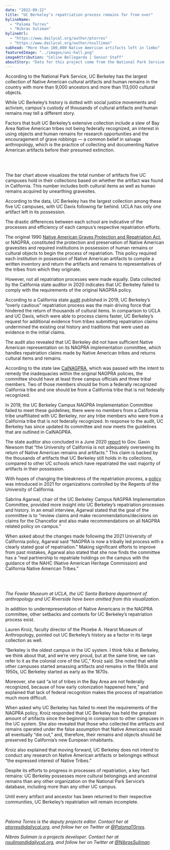 ```yaml
---
date: "2022-09-22"
title: "UC Berkeley’s repatriation process remains far from over"
bylineName:
  - "Paloma Torres"
  - "Nibras Suliman"
bylineUrl:
  - "https://www.dailycal.org/author/ptorres"
  - "https://www.dailycal.org/author/nsulliman"
subhead: "More than 100,000 Native American artifacts left in limbo"
featuredImage: "../images/uni-hall.png"
imageAttribution: "Celine Bellegarda | Senior Staff"
aboutStory: "Data for this project come from the National Park Service. Museums and federal agencies with collections subject to the Native American Graves Protection and Repatriation Act must submit inventories of human remains and objects."
---
```


According to the National Park Service, UC Berkeley has the largest collection of Native American cultural artifacts and human remains in the country with more than 9,000 ancestors and more than 113,000 cultural objects.

While UC Berkeley’s history is dotted with social justice movements and activism, campus's custody of thousands of cultural artifacts and human remains may tell a different story.

Factors that built UC Berkeley’s extensive collection include a slew of Bay Area Native American tribes not being federally recognized, an interest in using objects and human remains for research opportunities and the encouragement of grave robbings — a common belief in salvage anthropology, which is the practice of collecting and documenting Native American artifacts before their presumed extinction.

<br />

<ArtifactsBarChart />

<br />

The bar chart above visualizes the total number of artifacts five UC campuses hold in their collections based on whether the artifact was found in California. This number includes both cultural items as well as human remains acquired by unearthing gravesites.

According to the data, UC Berkeley has the largest collection among these five UC campuses, with UC Davis following far behind. UCLA has only one artifact left in its possession.

The drastic differences between each school are indicative of the processes and efficiency of each campus’s respective repatriation efforts.

The original 1990 <a href="https://www.nps.gov/subjects/nagpra/index.htm" target="_blank">Native American Graves Protection and Repatriation Act</a>, or NAGPRA, constituted the protection and preservation of Native American gravesites and required institutions in possession of human remains or cultural objects to begin the process of repatriation. This policy required each institution in possession of Native American artifacts to compile a written inventory and return the artifacts and remains to representatives of the tribes from which they originate.

However, not all repatriation processes were made equally. Data collected by the California state auditor in 2020 indicates that UC Berkeley failed to comply with the requirements of the original NAGPRA policy.

According to a California state <a href="http://auditor.ca.gov/reports/2019-047/auditresults.html" target="_blank">audit</a> published in 2019, UC Berkeley’s “overly cautious" repatriation process was the main driving force that hindered the return of thousands of cultural items. In comparison to UCLA and UC Davis, which were able to process claims faster, UC Berkeley’s request for additional evidence from tribes submitting repatriation claims undermined the existing oral history and traditions that were used as evidence in the initial claims.

The audit also revealed that UC Berkeley did not have sufficient Native American representation on its NAGPRA implementation committee, which handles repatriation claims made by Native American tribes and returns cultural items and remains.

According to the state law <a href="https://nahc.ca.gov/calnagpra/" target="_blank">CalNAGPRA</a>, which was passed with the intent to remedy the inadequacies within the original NAGPRA policies, the committee should have at least three campus officials and three tribal members. Two of those members should be from a federally recognized California tribe and one should be from a California tribe that is not federally recognized.

In 2019, the UC Berkeley Campus NAGPRA Implementation Committee failed to meet these guidelines; there were no members from a California tribe unaffiliated with UC Berkeley, nor any tribe members who were from a California tribe that is not federally recognized. In response to the audit, UC Berkeley has since updated its committee and now meets the guidelines that are outlined in CalNAGPRA.

The state auditor also concluded in a June 2020 <a href="https://www.auditor.ca.gov/pdfs/reports/2019-047.pdf" target="_blank">report</a> to Gov. Gavin Newsom that “the University of California is not adequately overseeing its return of Native American remains and artifacts.” This claim is backed by the thousands of artifacts that UC Berkeley still holds in its collections, compared to other UC schools which have repatriated the vast majority of artifacts in their possession.

With hopes of changing the bleakness of the repatriation process, a <a href="https://nahc.ca.gov/wp-content/uploads/2021/12/Final-UC-NAGPRA-Policy.pdf" target="_blank">policy</a> was introduced in 2021 for organizations controlled by the Regents of the University of California.

Sabrina Agarwal, chair of the UC Berkeley Campus NAGPRA Implementation Committee, provided more insight into UC Berkeley’s repatriation processes and history. In an email interview, Agarwal stated that the goal of the committee is to “review claims and make recommendations/decisions on claims for the Chancellor and also make recommendations on all NAGPRA related policy on campus.”

When asked about the changes made following the 2021 University of California policy, Agarwal said “NAGPRA is now a tribally led process with a clearly stated goal of repatriation.” Making significant efforts to improve from past mistakes, Agarwal also stated that she now finds the committee has a “real partnership to repatriate holdings on the campus with the guidance of the NAHC (Native American Heritage Commission) and California Native American Tribes.”

<br />

<ArtifactsPieChart />

<br />

_The Fowler Museum at UCLA, the UC Santa Barbara department of anthropology and_
_UC Riverside have been omitted from this visualization._

In addition to underrepresentation of Native Americans in the NAGPRA committee, other setbacks and contexts for UC Berkeley’s repatriation process exist.

Lauren Kroiz, faculty director of the Phoebe A. Hearst Museum of Anthropology, pointed out UC Berkeley’s history as a factor in its large collection as well.

“Berkeley is the oldest campus in the UC system. I think folks at Berkeley, we think about that, and we’re very proud, but at the same time, we can refer to it as the colonial core of the UC,” Kroiz said. She noted that while other campuses started amassing artifacts and remains in the 1940s and 1950s, UC Berkeley started as early as the 1870s.

Moreover, she said “a lot of tribes in the Bay Area are not federally recognized, because of how early colonization happened here,” and explained that lack of federal recognition makes the process of repatriation much more difficult.

When asked why UC Berkeley has failed to meet the requirements of the NAGPRA policy, Kroiz responded that UC Berkeley has held the greatest amount of artifacts since the beginning in comparison to other campuses in the UC system. She also revealed that those who collected the artifacts and remains operated under the false assumption that Native Americans would all eventually “die out,” and, therefore, their remains and objects should be preserved by California’s new European inhabitants.

Kroiz also explained that moving forward, UC Berkeley does not intend to conduct any research on Native American artifacts or belongings without “the expressed interest of Native Tribes.”

Despite its efforts to progress in processes of repatriation, a key fact remains: UC Berkeley possesses more cultural belongings and ancestral remains than any other organization on the National Park Service’s database, including more than any other UC campus.

Until every artifact and ancestor has been returned to their respective communities, UC Berkeley’s repatriation will remain incomplete.

<br />

_Paloma Torres is the deputy projects editor. Contact her at [ptorres@dailycal.org](mailto:ptorres@dailycal.org), and follow her on Twitter at <a href="https://twitter.com/PalomaT0rres" target="_blank">@PalomaT0rres</a>._

_Nibras Suliman is a projects developer. Contact her at [nsuliman@dailycal.org](mailto:nsuliman@dailycal.org), and follow her on Twitter at <a href="https://twitter.com/NibrasSuliman" target="_blank">@NibrasSuliman</a>._
